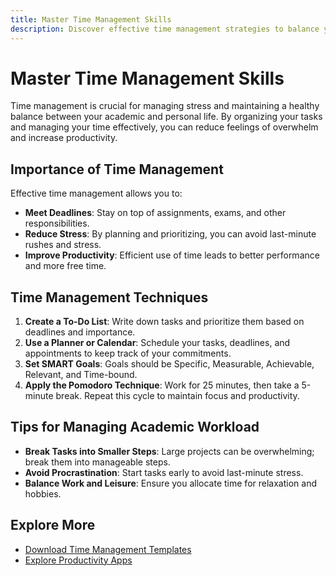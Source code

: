 ```yaml
---
title: Master Time Management Skills
description: Discover effective time management strategies to balance your academic and personal life while reducing stress.
---
```


# Master Time Management Skills

Time management is crucial for managing stress and maintaining a healthy balance between your academic and personal life. By organizing your tasks and managing your time effectively, you can reduce feelings of overwhelm and increase productivity.

## Importance of Time Management

Effective time management allows you to:
- **Meet Deadlines**: Stay on top of assignments, exams, and other responsibilities.
- **Reduce Stress**: By planning and prioritizing, you can avoid last-minute rushes and stress.
- **Improve Productivity**: Efficient use of time leads to better performance and more free time.

## Time Management Techniques

1. **Create a To-Do List**: Write down tasks and prioritize them based on deadlines and importance.
2. **Use a Planner or Calendar**: Schedule your tasks, deadlines, and appointments to keep track of your commitments.
3. **Set SMART Goals**: Goals should be Specific, Measurable, Achievable, Relevant, and Time-bound.
4. **Apply the Pomodoro Technique**: Work for 25 minutes, then take a 5-minute break. Repeat this cycle to maintain focus and productivity.

## Tips for Managing Academic Workload

- **Break Tasks into Smaller Steps**: Large projects can be overwhelming; break them into manageable steps.
- **Avoid Procrastination**: Start tasks early to avoid last-minute stress.
- **Balance Work and Leisure**: Ensure you allocate time for relaxation and hobbies.

## Explore More

- [Download Time Management Templates](/resources/time-management-templates)
- [Explore Productivity Apps](/resources/productivity-apps)
